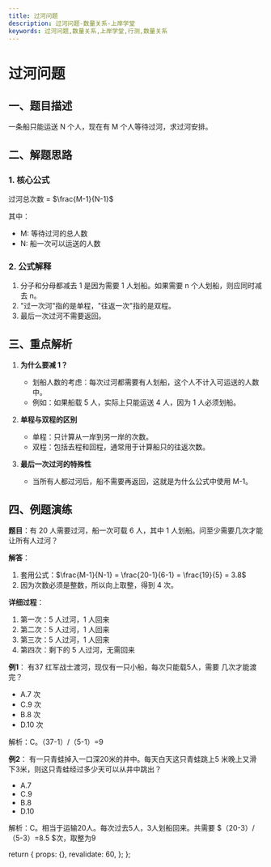 ```yaml
---
title: 过河问题
description: 过河问题-数量关系-上岸学堂
keywords: 过河问题,数量关系,上岸学堂,行测,数量关系
---
```








# 过河问题

## 一、题目描述

一条船只能运送 N 个人，现在有 M 个人等待过河，求过河安排。

## 二、解题思路

### 1. 核心公式

过河总次数 = $\frac{M-1}{N-1}$

其中：
- M: 等待过河的总人数
- N: 船一次可以运送的人数

### 2. 公式解释

1. 分子和分母都减去 1 是因为需要 1 人划船。如果需要 n 个人划船，则应同时减去 n。
2. "过一次河"指的是单程，"往返一次"指的是双程。
3. 最后一次过河不需要返回。

## 三、重点解析

1. **为什么要减 1？**
   - 划船人数的考虑：每次过河都需要有人划船，这个人不计入可运送的人数中。
   - 例如：如果船载 5 人，实际上只能运送 4 人，因为 1 人必须划船。

2. **单程与双程的区别**
   - 单程：只计算从一岸到另一岸的次数。
   - 双程：包括去程和回程，通常用于计算船只的往返次数。

3. **最后一次过河的特殊性**
   - 当所有人都过河后，船不需要再返回，这就是为什么公式中使用 M-1。

## 四、例题演练

**题目**：有 20 人需要过河，船一次可载 6 人，其中 1 人划船。问至少需要几次才能让所有人过河？

**解答**：
1. 套用公式：$\frac{M-1}{N-1} = \frac{20-1}{6-1} = \frac{19}{5} = 3.8$
2. 因为次数必须是整数，所以向上取整，得到 4 次。

**详细过程**：
1. 第一次：5 人过河，1 人回来
2. 第二次：5 人过河，1 人回来
3. 第三次：5 人过河，1 人回来
4. 第四次：剩下的 5 人过河，无需回来


**例1**：
有37 红军战士渡河，现仅有一只小船，每次只能载5人，需要
几次才能渡完？

- A.7 次                      
- C.9 次                      
- B.8 次    
- D.10 次 

<BlurredAnswer>
解析：C。（37-1）/（5-1）=9
</BlurredAnswer>

**例2**：
有一只青蛙掉入一口深20米的井中。每天白天这只青蛙跳上5
米晚上又滑下3米，则这只青蛙经过多少天可以从井中跳出？

- A.7                      
- C.9                      
- B.8    
- D.10 

<BlurredAnswer>
解析：C。相当于运输20人。每次过去5人，3人划船回来。共需要
$（20-3）/（5-3）=8.5 $次，取整为9 
</BlurredAnswer>

  return {
    props: {},
    revalidate: 60,
  };
};